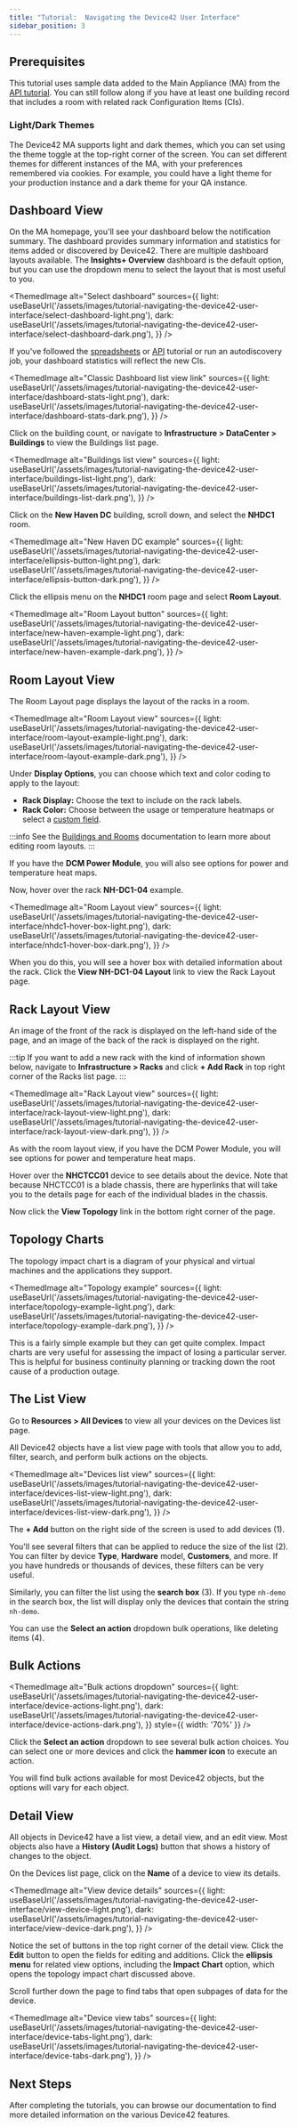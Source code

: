 ```yaml
---
title: "Tutorial:  Navigating the Device42 User Interface"
sidebar_position: 3
---
```



## Prerequisites

This tutorial uses sample data added to the Main Appliance (MA) from the [API tutorial](getstarted/tutorials/tutorial-loading-data-using-the-api.mdx). You can still follow along if you have at least one building record that includes a room with related rack Configuration Items (CIs).

### Light/Dark Themes

The Device42 MA supports light and dark themes, which you can set using the theme toggle at the top-right corner of the screen. You can set different themes for different instances of the MA, with your preferences remembered via cookies. For example, you could have a light theme for your production instance and a dark theme for your QA instance.

## Dashboard View

On the MA homepage, you'll see your dashboard below the notification summary. The dashboard provides summary information and statistics for items added or discovered by Device42. There are multiple dashboard layouts available. The **Insights+ Overview** dashboard is the default option, but you can use the dropdown menu to select the layout that is most useful to you.

<ThemedImage
    alt="Select dashboard"
    sources={{
        light: useBaseUrl('/assets/images/tutorial-navigating-the-device42-user-interface/select-dashboard-light.png'),
        dark: useBaseUrl('/assets/images/tutorial-navigating-the-device42-user-interface/select-dashboard-dark.png'),
    }}
/>

If you've followed the [spreadsheets](/getstarted/tutorials/device42-tutorial.mdx) or [API](getstarted/tutorials/tutorial-loading-data-using-the-api.mdx) tutorial or run an autodiscovery job, your dashboard statistics will reflect the new CIs.

<ThemedImage
    alt="Classic Dashboard list view link"
    sources={{
        light: useBaseUrl('/assets/images/tutorial-navigating-the-device42-user-interface/dashboard-stats-light.png'),
        dark: useBaseUrl('/assets/images/tutorial-navigating-the-device42-user-interface/dashboard-stats-dark.png'),
    }}
/>

Click on the building count, or navigate to **Infrastructure > DataCenter > Buildings** to view the Buildings list page.

<ThemedImage
    alt="Buildings list view"
    sources={{
        light: useBaseUrl('/assets/images/tutorial-navigating-the-device42-user-interface/buildings-list-light.png'),
        dark: useBaseUrl('/assets/images/tutorial-navigating-the-device42-user-interface/buildings-list-dark.png'),
    }}
/>

Click on the **New Haven DC** building, scroll down, and select the **NHDC1** room.

<ThemedImage
    alt="New Haven DC example"
    sources={{
        light: useBaseUrl('/assets/images/tutorial-navigating-the-device42-user-interface/ellipsis-button-light.png'),
        dark: useBaseUrl('/assets/images/tutorial-navigating-the-device42-user-interface/ellipsis-button-dark.png'),
    }}
/>

Click the ellipsis menu on the **NHDC1** room page and select **Room Layout**.

<ThemedImage
    alt="Room Layout button"
    sources={{
        light: useBaseUrl('/assets/images/tutorial-navigating-the-device42-user-interface/new-haven-example-light.png'),
        dark: useBaseUrl('/assets/images/tutorial-navigating-the-device42-user-interface/new-haven-example-dark.png'),
    }}
/>

## Room Layout View

The Room Layout page displays the layout of the racks in a room.

<ThemedImage
    alt="Room Layout view"
    sources={{
        light: useBaseUrl('/assets/images/tutorial-navigating-the-device42-user-interface/room-layout-example-light.png'),
        dark: useBaseUrl('/assets/images/tutorial-navigating-the-device42-user-interface/room-layout-example-dark.png'),
    }}
/>

Under **Display Options**, you can choose which text and color coding to apply to the layout:

- **Rack Display:** Choose the text to include on the rack labels.
- **Rack Color:** Choose between the usage or temperature heatmaps or select a [custom field](/administration/custom-key-value-pairs-explained.mdx).

:::info
See the [Buildings and Rooms](/infrastructure-management/buildings-rooms-and-racks/buildings-and-rooms/#room-layout-view.mdx) documentation to learn more about editing room layouts.
:::

If you have the **DCM Power Module**, you will also see options for power and temperature heat maps.

Now, hover over the rack **NH-DC1-04** example.

<ThemedImage
    alt="Room Layout view"
    sources={{
        light: useBaseUrl('/assets/images/tutorial-navigating-the-device42-user-interface/nhdc1-hover-box-light.png'),
        dark: useBaseUrl('/assets/images/tutorial-navigating-the-device42-user-interface/nhdc1-hover-box-dark.png'),
    }}
/>

When you do this, you will see a hover box with detailed information about the rack. Click the **View NH-DC1-04 Layout** link to view the Rack Layout page.

## Rack Layout View

An image of the front of the rack is displayed on the left-hand side of the page, and an image of the back of the rack is displayed on the right.

:::tip
If you want to add a new rack with the kind of information shown below, navigate to **Infrastructure > Racks** and click **+ Add Rack** in top right corner of the Racks list page.
:::

<ThemedImage
    alt="Rack Layout view"
    sources={{
        light: useBaseUrl('/assets/images/tutorial-navigating-the-device42-user-interface/rack-layout-view-light.png'),
        dark: useBaseUrl('/assets/images/tutorial-navigating-the-device42-user-interface/rack-layout-view-dark.png'),
    }}
/>

As with the room layout view, if you have the DCM Power Module, you will see options for power and temperature heat maps.

Hover over the **NHCTCC01** device to see details about the device. Note that because NHCTCC01 is a blade chassis, there are hyperlinks that will take you to the details page for each of the individual blades in the chassis.

Now click the **View Topology** link in the bottom right corner of the page.

## Topology Charts

The topology impact chart is a diagram of your physical and virtual machines and the applications they support.

<ThemedImage
    alt="Topology example"
    sources={{
        light: useBaseUrl('/assets/images/tutorial-navigating-the-device42-user-interface/topology-example-light.png'),
        dark: useBaseUrl('/assets/images/tutorial-navigating-the-device42-user-interface/topology-example-dark.png'),
    }}
/>

This is a fairly simple example but they can get quite complex. Impact charts are very useful for assessing the impact of losing a particular server. This is helpful for business continuity planning or tracking down the root cause of a production outage.

## The List View

Go to **Resources > All Devices** to view all your devices on the Devices list page.

All Device42 objects have a list view page with tools that allow you to add, filter, search, and perform bulk actions on the objects.

<ThemedImage
    alt="Devices list view"
    sources={{
        light: useBaseUrl('/assets/images/tutorial-navigating-the-device42-user-interface/devices-list-view-light.png'),
        dark: useBaseUrl('/assets/images/tutorial-navigating-the-device42-user-interface/devices-list-view-dark.png'),
    }}
/>

The **+ Add** button on the right side of the screen is used to add devices (1).

You'll see several filters that can be applied to reduce the size of the list (2). You can filter by device **Type**, **Hardware** model, **Customers**, and more. If you have hundreds or thousands of devices, these filters can be very useful.

Similarly, you can filter the list using the **search box** (3). If you type `nh-demo` in the search box, the list will display only the devices that contain the string `nh-demo`.

You can use the **Select an action** dropdown bulk operations, like deleting items (4).

## Bulk Actions

<ThemedImage
    alt="Bulk actions dropdown"
    sources={{
        light: useBaseUrl('/assets/images/tutorial-navigating-the-device42-user-interface/device-actions-light.png'),
        dark: useBaseUrl('/assets/images/tutorial-navigating-the-device42-user-interface/device-actions-dark.png'),
    }}
    style={{ width: '70%' }} 
/>

Click the **Select an action** dropdown to see several bulk action choices. You can select one or more devices and click the **hammer icon** to execute an action.

You will find bulk actions available for most Device42 objects, but the options will vary for each object.

## Detail View

All objects in Device42 have a list view, a detail view, and an edit view. Most objects also have a **History (Audit Logs)** button that shows a history of changes to the object.

On the Devices list page, click on the **Name** of a device to view its details.  

<ThemedImage
    alt="View device details"
    sources={{
        light: useBaseUrl('/assets/images/tutorial-navigating-the-device42-user-interface/view-device-light.png'),
        dark: useBaseUrl('/assets/images/tutorial-navigating-the-device42-user-interface/view-device-dark.png'),
    }}
/>

Notice the set of buttons in the top right corner of the detail view. Click the **Edit** button to open the fields for editing and additions. Click the **ellipsis menu** for related view options, including the **Impact Chart** option, which opens the topology impact chart discussed above.

Scroll further down the page to find tabs that open subpages of data for the device.

<ThemedImage
    alt="Device view tabs"
    sources={{
        light: useBaseUrl('/assets/images/tutorial-navigating-the-device42-user-interface/device-tabs-light.png'),
        dark: useBaseUrl('/assets/images/tutorial-navigating-the-device42-user-interface/device-tabs-dark.png'),
    }}
/>

## Next Steps

After completing the tutorials, you can browse our documentation to find more detailed information on the various Device42 features.
